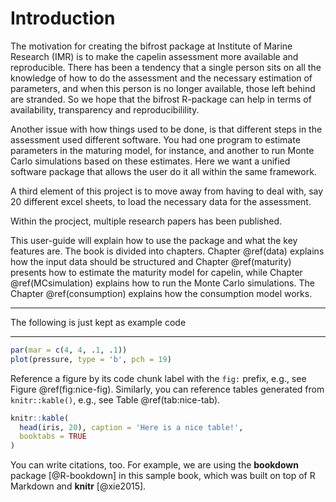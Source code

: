 # Introduction {#intro}

The motivation for creating the bifrost package at Institute of Marine Research (IMR) is to make the capelin assessment more available and reproducible. There has been a tendency that a single person sits on all the knowledge of how to do the assessment and the necessary estimation of parameters, and when this person is no longer available, those left behind are stranded. So we hope that the bifrost R-package can help in terms of availability, transparency and reproducibilility.  

Another issue with how things used to be done, is that different steps in the assessment used different software. You had one program to estimate parameters in the maturing model, for instance, and another to run Monte Carlo simulations based on these estimates. Here we want a unified software package that allows the user do it all within the same framework. 

A third element of this project is to move away from having to deal with, say 20 different excel sheets, to load the necessary data for the assessment. 

Within the procject, multiple research papers has been published. 

This user-guide will explain how to use the package and what the key features are. The book is divided into chapters. 
Chapter \@ref(data) explains how the input data should be structured and 
Chapter \@ref(maturity) presents how to estimate the maturity model for capelin, while Chapter \@ref(MCsimulation) explains how to run the Monte Carlo simulations. The Chapter \@ref(consumption) explains how the consumption model works. 

---------------------------------------------------

The following is just kept as example code 

---------------------------------------------------

```r
par(mar = c(4, 4, .1, .1))
plot(pressure, type = 'b', pch = 19)
```

Reference a figure by its code chunk label with the `fig:` prefix, e.g., see Figure \@ref(fig:nice-fig). Similarly, you can reference tables generated from `knitr::kable()`, e.g., see Table \@ref(tab:nice-tab).

```r
knitr::kable(
  head(iris, 20), caption = 'Here is a nice table!',
  booktabs = TRUE
)
```

You can write citations, too. For example, we are using the **bookdown** package [@R-bookdown] in this sample book, which was built on top of R Markdown and **knitr** [@xie2015].
